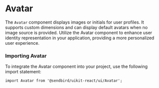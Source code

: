 
<Meta title="UI/Avatar" component={Avatar} of={AvatarStories} />

# Avatar

The `Avatar` component displays images or initials for user profiles. It supports custom dimensions and can display default avatars when no image source is provided. Utilize the Avatar component to enhance user identity representation in your application, providing a more personalized user experience.

<Canvas of={AvatarStories.DefaultAvatar} />
<Controls />

### Importing Avatar

To integrate the Avatar component into your project, use the following import statement:

```tsx
import Avatar from '@sendbird/uikit-react/ui/Avatar';
```
